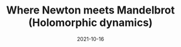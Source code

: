 ---
title: Where Newton meets Mandelbrot (Holomorphic dynamics)
description: How asking the right question about Newton's method leads to a hidden Mandelbrot set, in the context of a general primer on holomorphic dynamics.
date: 2021-10-16
video: LqbZpur38nw
source: _2021/holomorphic_dynamics.py
credits:
- Lesson by Grant Sanderson
---